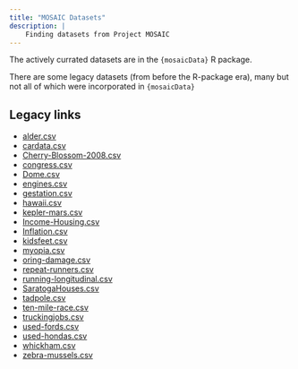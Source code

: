 ```yaml
---
title: "MOSAIC Datasets"
description: |
    Finding datasets from Project MOSAIC
---
```


The actively currated datasets are in the `{mosaicData}` R package.

There are some legacy datasets (from before the R-package era), many but not all of which were incorporated in `{mosaicData}` 

## Legacy links

<ul>
<li><a href="alder.csv" class="uri">alder.csv</a></li>
<li><a href="cardata.csv" class="uri">cardata.csv</a></li>
<li><a href="Cherry-Blossom-2008.csv" class="uri">Cherry-Blossom-2008.csv</a></li>
<li><a href="congress.csv" class="uri">congress.csv</a></li>
<li><a href="Dome.csv" class="uri">Dome.csv</a></li>
<li><a href="engines.csv" class="uri">engines.csv</a></li>
<li><a href="gestation.csv" class="uri">gestation.csv</a></li>
<li><a href="hawaii.csv" class="uri">hawaii.csv</a></li>
<li><a href="kepler-mars.csv" class="uri">kepler-mars.csv</a></li>
<li><a href="Income-Housing.csv" class="uri">Income-Housing.csv</a></li>
<li><a href="Inflation.csv" class="uri">Inflation.csv</a></li>
<li><a href="kidsfeet.csv" class="uri">kidsfeet.csv</a></li>
<li><a href="myopia.csv" class="uri">myopia.csv</a></li>
<li><a href="oring-damage.csv" class="uri">oring-damage.csv</a></li>
<li><a href="repeat-runners.csv" class="uri">repeat-runners.csv</a></li>
<li><a href="running-longitudinal.csv" class="uri">running-longitudinal.csv</a></li>
<li><a href="SaratogaHouses.csv" class="uri">SaratogaHouses.csv</a></li>
<li><a href="tadpole.csv" class="uri">tadpole.csv</a></li>
<li><a href="ten-mile-race.csv" class="uri">ten-mile-race.csv</a></li>
<li><a href="truckingjobs.csv" class="uri">truckingjobs.csv</a></li>
<li><a href="used-fords.csv" class="uri">used-fords.csv</a></li>
<li><a href="used-hondas.csv" class="uri">used-hondas.csv</a></li>
<li><a href="whickham.csv" class="uri">whickham.csv</a></li>
<li><a href="zebra-mussels.csv" class="uri">zebra-mussels.csv</a></li>
</ul>
